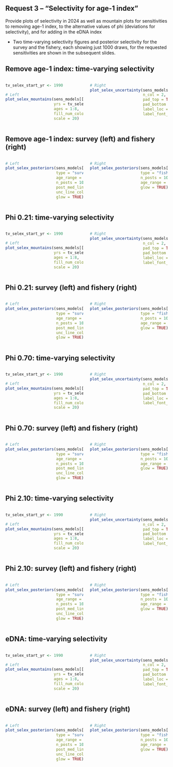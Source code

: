## Request 3 -- "Selectivity for age-1 index"

Provide plots of selectivity in 2024 as well as mountain plots for sensitivities to removing age-1 index, to the alternative values of phi (deviations for selectivity), and for adding in the eDNA index

* Two time-varying selectivity figures and posterior selectivity for the survey
  and the fishery, each showing just 1000 draws, for the requested
  sensitivities are shown in the subsequent slides.

<!-- sensitivity 1 -->
## Remove age-1 index: time-varying selectivity
<!-- slide 1 -->
:::::: {.columns}
::: {.column width="50%"}
```r

tv_selex_start_yr <- 1990

# Left
plot_selex_mountains(sens_models[[2]][[2]],
                     yrs = tv_selex_start_yr:last_data_yr,
                     ages = 1:8,
                     fill_num_colors = 50,
                     scale = 20)
```
:::

::: {.column width="50%"}
```r

# Right
plot_selex_uncertainty(sens_models[[2]][[2]],
                       n_col = 2,
                       pad_top = TRUE,
                       pad_bottom = TRUE,
                       label_loc = c(1, 0.65),
                       label_font_size = 3)
```
:::
::::::

## Remove age-1 index: survey (left) and fishery (right)
<!-- slide 2 -->
:::::: {.columns}
::: {.column width="50%"}
```r
# Left
plot_selex_posteriors(sens_models[[2]][[2]],
                      type = "survey",
                      age_range = c(1, 8),
                      n_posts = 1000,
                      post_med_line_color = "red3",
                      unc_line_color = "red3",
                      glow = TRUE)
```
:::

::: {.column width="50%"}
```r
# Right
plot_selex_posteriors(sens_models[[2]][[2]],
                      type = "fishery",
                      n_posts = 1000,
                      age_range = c(1, 8),
                      glow = TRUE)
```
:::
::::::

<!-- sensitivity 2 -->
## Phi 0.21: time-varying selectivity
<!-- slide 1 -->
:::::: {.columns}
::: {.column width="50%"}
```r

tv_selex_start_yr <- 1990

# Left
plot_selex_mountains(sens_models[[3]][[2]],
                     yrs = tv_selex_start_yr:last_data_yr,
                     ages = 1:8,
                     fill_num_colors = 50,
                     scale = 20)
```
:::

::: {.column width="50%"}
```r

# Right
plot_selex_uncertainty(sens_models[[3]][[2]],
                       n_col = 2,
                       pad_top = TRUE,
                       pad_bottom = TRUE,
                       label_loc = c(1, 0.65),
                       label_font_size = 3)
```
:::
::::::

## Phi 0.21: survey (left) and fishery (right)
<!-- slide 2 -->
:::::: {.columns}
::: {.column width="50%"}
```r
# Left
plot_selex_posteriors(sens_models[[3]][[2]],
                      type = "survey",
                      age_range = c(1, 8),
                      n_posts = 1000,
                      post_med_line_color = "red3",
                      unc_line_color = "red3",
                      glow = TRUE)
```
:::

::: {.column width="50%"}
```r
# Right
plot_selex_posteriors(sens_models[[3]][[2]],
                      type = "fishery",
                      n_posts = 1000,
                      age_range = c(1, 8),
                      glow = TRUE)
```
:::
::::::

<!-- sensitivity 3 -->
## Phi 0.70: time-varying selectivity
<!-- slide 1 -->
:::::: {.columns}
::: {.column width="50%"}
```r

tv_selex_start_yr <- 1990

# Left
plot_selex_mountains(sens_models[[3]][[3]],
                     yrs = tv_selex_start_yr:last_data_yr,
                     ages = 1:8,
                     fill_num_colors = 50,
                     scale = 20)
```
:::

::: {.column width="50%"}
```r

# Right
plot_selex_uncertainty(sens_models[[3]][[3]],
                       n_col = 2,
                       pad_top = TRUE,
                       pad_bottom = TRUE,
                       label_loc = c(1, 0.65),
                       label_font_size = 3)
```
:::
::::::

## Phi 0.70: survey (left) and fishery (right)
<!-- slide 2 -->
:::::: {.columns}
::: {.column width="50%"}
```r
# Left
plot_selex_posteriors(sens_models[[3]][[3]],
                      type = "survey",
                      age_range = c(1, 8),
                      n_posts = 1000,
                      post_med_line_color = "red3",
                      unc_line_color = "red3",
                      glow = TRUE)
```
:::

::: {.column width="50%"}
```r
# Right
plot_selex_posteriors(sens_models[[3]][[3]],
                      type = "fishery",
                      n_posts = 1000,
                      age_range = c(1, 8),
                      glow = TRUE)
```
:::
::::::

<!-- sensitivity 4 -->
## Phi 2.10: time-varying selectivity
<!-- slide 1 -->
:::::: {.columns}
::: {.column width="50%"}
```r

tv_selex_start_yr <- 1990

# Left
plot_selex_mountains(sens_models[[3]][[4]],
                     yrs = tv_selex_start_yr:last_data_yr,
                     ages = 1:8,
                     fill_num_colors = 50,
                     scale = 20)
```
:::

::: {.column width="50%"}
```r

# Right
plot_selex_uncertainty(sens_models[[3]][[4]],
                       n_col = 2,
                       pad_top = TRUE,
                       pad_bottom = TRUE,
                       label_loc = c(1, 0.65),
                       label_font_size = 3)
```
:::
::::::

## Phi 2.10: survey (left) and fishery (right)
<!-- slide 2 -->
:::::: {.columns}
::: {.column width="50%"}
```r
# Left
plot_selex_posteriors(sens_models[[3]][[4]],
                      type = "survey",
                      age_range = c(1, 8),
                      n_posts = 1000,
                      post_med_line_color = "red3",
                      unc_line_color = "red3",
                      glow = TRUE)
```
:::

::: {.column width="50%"}
```r
# Right
plot_selex_posteriors(sens_models[[3]][[4]],
                      type = "fishery",
                      n_posts = 1000,
                      age_range = c(1, 8),
                      glow = TRUE)
```
:::
::::::

<!-- sensitivity 5 -->
## eDNA: time-varying selectivity
<!-- slide 1 -->
:::::: {.columns}
::: {.column width="50%"}
```r

tv_selex_start_yr <- 1990

# Left
plot_selex_mountains(sens_models[[2]][[4]],
                     yrs = tv_selex_start_yr:last_data_yr,
                     ages = 1:8,
                     fill_num_colors = 50,
                     scale = 20)
```
:::

::: {.column width="50%"}
```r

# Right
plot_selex_uncertainty(sens_models[[2]][[4]],
                       n_col = 2,
                       pad_top = TRUE,
                       pad_bottom = TRUE,
                       label_loc = c(1, 0.65),
                       label_font_size = 3)
```
:::
::::::

## eDNA: survey (left) and fishery (right)
<!-- slide 2 -->
:::::: {.columns}
::: {.column width="50%"}
```r
# Left
plot_selex_posteriors(sens_models[[2]][[4]],
                      type = "survey",
                      age_range = c(1, 8),
                      n_posts = 1000,
                      post_med_line_color = "red3",
                      unc_line_color = "red3",
                      glow = TRUE)
```
:::

::: {.column width="50%"}
```r
# Right
plot_selex_posteriors(sens_models[[2]][[4]],
                      type = "fishery",
                      n_posts = 1000,
                      age_range = c(1, 8),
                      glow = TRUE)
```
:::
::::::
